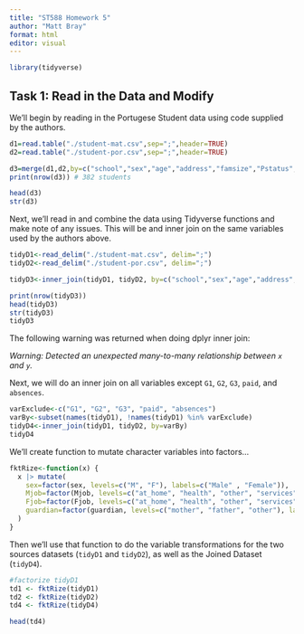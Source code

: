 ```yaml
---
title: "ST588 Homework 5"
author: "Matt Bray"
format: html
editor: visual
---
```


```r
library(tidyverse)
```

## Task 1: Read in the Data and Modify

We'll begin by reading in the Portugese Student data using code supplied by the authors.

```r
d1=read.table("./student-mat.csv",sep=";",header=TRUE)
d2=read.table("./student-por.csv",sep=";",header=TRUE)

d3=merge(d1,d2,by=c("school","sex","age","address","famsize","Pstatus","Medu","Fedu","Mjob","Fjob","reason","nursery","internet"))
print(nrow(d3)) # 382 students

head(d3)
str(d3)
```

Next, we'll read in and combine the data using Tidyverse functions and make note of any issues. This will be and inner join on the same variables used by the authors above.

```r
tidyD1<-read_delim("./student-mat.csv", delim=";")
tidyD2<-read_delim("./student-por.csv", delim=";")

tidyD3<-inner_join(tidyD1, tidyD2, by=c("school","sex","age","address","famsize","Pstatus","Medu","Fedu","Mjob","Fjob","reason","nursery","internet"))

print(nrow(tidyD3))
head(tidyD3)
str(tidyD3)
tidyD3
```

The following warning was returned when doing dplyr inner join:

*Warning: Detected an unexpected many-to-many relationship between `x` and `y`.*

Next, we will do an inner join on all variables except `G1`, `G2`, `G3`, `paid`, and `absences`.

```r

varExclude<-c("G1", "G2", "G3", "paid", "absences")
varBy<-subset(names(tidyD1), !names(tidyD1) %in% varExclude)
tidyD4<-inner_join(tidyD1, tidyD2, by=varBy)
tidyD4
```
We'll create function to mutate character variables into factors...
```r
fktRize<-function(x) {
  x |> mutate(
    sex=factor(sex, levels=c("M", "F"), labels=c("Male" , "Female")),
    Mjob=factor(Mjob, levels=c("at_home", "health", "other", "services",     "teacher"), labels=c("Stay at Home Mom", "Health Care Professional", "Other", "Civil Servant", "Teacher")),
    Fjob=factor(Fjob, levels=c("at_home", "health", "other", "services",     "teacher"), labels=c("Stay at Home Dad", "Health Care Professional", "Other", "Civil Servant", "Teacher")),
    guardian=factor(guardian, levels=c("mother", "father", "other"), labels=c("Mother", "Father", "Other"))
  )
}
```

Then we'll use that function to do the variable transformations for the two sources datasets (`tidyD1` and `tidyD2`), as well as the Joined Dataset (`tidyD4`).
```r
#factorize tidyD1
td1 <- fktRize(tidyD1)
td2 <- fktRize(tidyD2)
td4 <- fktRize(tidyD4)

head(td4)
```


